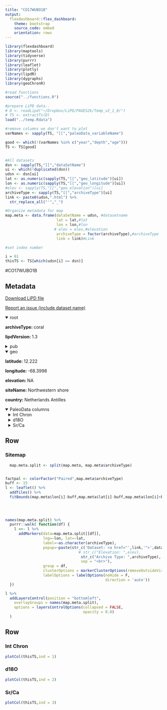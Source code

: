 ```yaml
---
title: "CO17WUBO1B"
output: 
  flexdashboard::flex_dashboard:
    theme: bootstrap
    source_code: embed
    orientation: rows
---
```


```r
library(flexdashboard)
library(maptools)
library(tidyverse)
library(purrr)
library(leaflet)
library(plotly)
library(lipdR)
library(dygraphs)
library(geoChronR)

#read functions
source("../functions.R")

#prepare LiPD data..
# D <- readLipd("~/Dropbox/LiPD/PAGES2k/Temp_v2_1_0/")
# TS <- extractTs(D)
load("../temp.Rdata")

#remove columns we don't want to plot
varNames <- sapply(TS, "[[","paleoData_variableName")

good <- which(!(varNames %in% c("year","depth","age")))
TS <- TS[good]


#All datasets
dsn <- sapply(TS,"[[","dataSetName")
ui <- which(!duplicated(dsn))
udsn <- dsn[ui]
lat <- as.numeric(sapply(TS,"[[","geo_latitude")[ui])
lon <- as.numeric(sapply(TS,"[[","geo_longitude")[ui])
#elev <- sapply(TS,"[[","geo_elevation")[ui]
archiveType <- sapply(TS,"[[","archiveType")[ui]
link <- paste0(udsn,".html") %>% 
  str_replace_all("'","_")

#Organize metadata for map
map.meta <- data.frame(dataSetName = udsn, #datasetname
                       lat = lat,#lat
                       lon = lon,#lon
                      # elev = elev,#elevation
                       archiveType = factor(archiveType),#archiveType
                       link = link)#Link

#set index number

i = 61
thisTS <- TS[which(udsn[i] == dsn)]
```
#CO17WUBO1B

Metadata {.sidebar}
-------------------------------------
[Download LiPD file](CO17WUBO1B.lpd)
            

[Report an issue (include dataset name)](https://github.com/nickmckay/LiPDverse/issues)

<details open style="margin-left: 0px">
<summary>root</summary>
<p style="margin-left: 0px"><strong>archiveType: </strong>coral
<p style="margin-left: 0px"><strong>lipdVersion: </strong>1.3
</details>
<details>
<summary>pub</summary>
<details style="margin-left: 10px">
<summary>pub1</summary>
<p style="margin-left: 10px"><strong>journal: </strong>Scientific Reports
<p style="margin-left: 10px"><strong>volume: </strong>7
<p style="margin-left: 10px"><strong>pages: </strong>15825
<p style="margin-left: 10px"><strong>title: </strong>Changes to Yucatán Peninsula precipitation associated with salinity and temperature extremes of the Caribbean Sea during the Maya civilization collapse
<p style="margin-left: 10px"><strong>DOI: </strong>10.1038/s41598-017-15942-0
</details>
</details>
<details open style="margin-left: 0px">
<summary>geo</summary>
<p style="margin-left: 0px"><strong>latitude: </strong>12.222
<p style="margin-left: 0px"><strong>longitude: </strong>-68.3998
<p style="margin-left: 0px"><strong>elevation: </strong>NA
<p style="margin-left: 0px"><strong>siteName: </strong>Northwestern shore
<p style="margin-left: 0px"><strong>country: </strong>Netherlands Antilles
</details>
<details open>
<summary>PaleoData columns</summary>
<details style="margin-left: 10px">
<summary>Int Chron</summary>
<p style="margin-left: 10px"><strong>TSid: </strong>WEBa97612cc
<p style="margin-left: 10px"><strong>variableName: </strong>Int Chron
<p style="margin-left: 10px"><strong>units: </strong>years
<p style="margin-left: 10px"><strong>description: </strong>Floating chronology for U-Th fossil corals
</details>
<details style="margin-left: 10px">
<summary>d18O</summary>
<p style="margin-left: 10px"><strong>TSid: </strong>WEB44d2f1ea
<p style="margin-left: 10px"><strong>variableName: </strong>d18O
<p style="margin-left: 10px"><strong>units: </strong>per mil
</details>
<details style="margin-left: 10px">
<summary>Sr/Ca</summary>
<p style="margin-left: 10px"><strong>TSid: </strong>WEBbac6c4f7
<p style="margin-left: 10px"><strong>variableName: </strong>Sr/Ca
<p style="margin-left: 10px"><strong>units: </strong>mmol/mol
<p style="margin-left: 10px"><strong>description: </strong>

</details>

Row
-----------------------------------------------------------------------

### Sitemap

```r
  map.meta.split <- split(map.meta, map.meta$archiveType)


factpal <- colorFactor("Paired",map.meta$archiveType)
buff <- 15
l <- leaflet() %>% 
  addTiles() %>% 
  fitBounds(map.meta$lon[i]-buff,map.meta$lat[i]-buff,map.meta$lon[i]+buff,map.meta$lat[i]+buff)
  

  
  
names(map.meta.split) %>%
  purrr::walk( function(df) {
    l <<- l %>%
      addMarkers(data=map.meta.split[[df]],
                 lng=~lon, lat=~lat,
                 label=~as.character(archiveType),
                 popup=~paste(str_c('Dataset: <a href="',link,'">',dataSetName,'</a>'),
                                 # str_c("Elevation: ",elev),
                                  str_c("Archive Type: ",archiveType),
                                  sep = "<br>"),
                 group = df,
                 clusterOptions = markerClusterOptions(removeOutsideVisibleBounds = F),
                 labelOptions = labelOptions(noHide = F,
                                             direction = 'auto'))
  })

l %>%
  addLayersControl(position = "bottomleft",
    overlayGroups = names(map.meta.split),
    options = layersControlOptions(collapsed = FALSE,
                                   opacity = 0.8)
  )
```

Row {.tabset .tabset-fade}
-----------------------------------------------------------------------

### Int Chron
```r
plotCol(thisTS,ind = 1)
```

### d18O
```r
plotCol(thisTS,ind = 2)
```

### Sr/Ca
```r
plotCol(thisTS,ind = 3)
```
